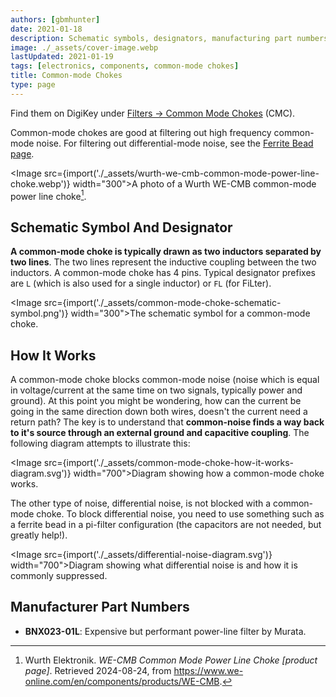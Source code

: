 ```yaml
---
authors: [gbmhunter]
date: 2021-01-18
description: Schematic symbols, designators, manufacturing part numbers are more info about common-mode chokes.
image: ./_assets/cover-image.webp
lastUpdated: 2021-01-19
tags: [electronics, components, common-mode chokes]
title: Common-mode Chokes
type: page
---
```


<WarningIsNotes />

Find them on DigiKey under [Filters -> Common Mode Chokes](https://www.digikey.co.nz/products/en/filters/common-mode-chokes/839) (CMC).

Common-mode chokes are good at filtering out high frequency common-mode noise. For filtering out differential-mode noise, see the [Ferrite Bead page](/electronics/components/ferrite-beads/).

<Image src={import('./_assets/wurth-we-cmb-common-mode-power-line-choke.webp')} width="300">A photo of a Wurth WE-CMB common-mode power line choke[^wurth-we-cmb-common-mode-power-line-choke].</Image>

## Schematic Symbol And Designator

**A common-mode choke is typically drawn as two inductors separated by two lines**. The two lines represent the inductive coupling between the two inductors. A common-mode choke has 4 pins. Typical designator prefixes are `L` (which is also used for a single inductor) or `FL` (for FiLter).

<Image src={import('./_assets/common-mode-choke-schematic-symbol.png')} width="300">The schematic symbol for a common-mode choke.</Image>

## How It Works

A common-mode choke blocks common-mode noise (noise which is equal in voltage/current at the same time on two signals, typically power and ground). At this point you might be wondering, how can the current be going in the same direction down both wires, doesn't the current need a return path? The key is to understand that **common-noise finds a way back to it's source through an external ground and capacitive coupling**. The following diagram attempts to illustrate this: 

<Image src={import('./_assets/common-mode-choke-how-it-works-diagram.svg')} width="700">Diagram showing how a common-mode choke works.</Image>

The other type of noise, differential noise, is not blocked with a common-mode choke. To block differential noise, you need to use something such as a ferrite bead in a pi-filter configuration (the capacitors are not needed, but greatly help!).

<Image src={import('./_assets/differential-noise-diagram.svg')} width="700">Diagram showing what differential noise is and how it is commonly suppressed.</Image>

## Manufacturer Part Numbers

* **BNX023-01L**: Expensive but performant power-line filter by Murata.

[^wurth-we-cmb-common-mode-power-line-choke]: Wurth Elektronik. _WE-CMB Common Mode Power Line Choke [product page]_. Retrieved 2024-08-24, from https://www.we-online.com/en/components/products/WE-CMB.